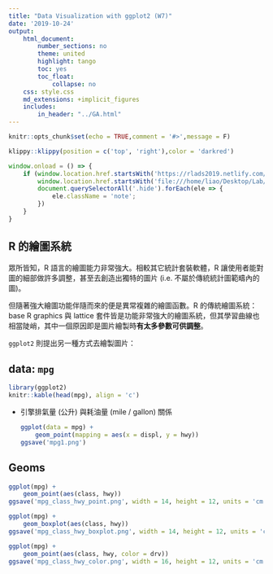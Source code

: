 ```yaml
---
title: "Data Visualization with ggplot2 (W7)"
date: '2019-10-24'
output:
    html_document:
        number_sections: no
        theme: united
        highlight: tango
        toc: yes
        toc_float:
            collapse: no
    css: style.css
    md_extensions: +implicit_figures
    includes:
        in_header: "../GA.html"
---
```


```r
knitr::opts_chunk$set(echo = TRUE,comment = '#>',message = F)
```

```r
klippy::klippy(position = c('top', 'right'),color = 'darkred')
```

```js
window.onload = () => {
    if (window.location.href.startsWith('https://rlads2019.netlify.com/') ||
        window.location.href.startsWith('file:///home/liao/Desktop/Lab/')) {
        document.querySelectorAll('.hide').forEach(ele => {
            ele.className = 'note';
        })
    }
}
```

## R 的繪圖系統

眾所皆知，R 語言的繪圖能力非常強大。相較其它統計套裝軟體，R 讓使用者能對圖的細部做許多調整，甚至去創造出獨特的圖片 (i.e. 不屬於傳統統計圖範疇內的圖)。

但隨著強大繪圖功能伴隨而來的便是異常複雜的繪圖函數。R 的傳統繪圖系統：base R graphics 與 lattice 套件皆是功能非常強大的繪圖系統，但其學習曲線也相當陡峭，其中一個原因即是圖片繪製時**有太多參數可供調整**。

`ggplot2` 則提出另一種方式去繪製圖片：

## data: `mpg`

```r
library(ggplot2)
knitr::kable(head(mpg), align = 'c')
```

- 引擎排氣量 (公升) 與耗油量 (mile / gallon) 關係
    
    ```r
    ggplot(data = mpg) +
        geom_point(mapping = aes(x = displ, y = hwy))
    ggsave('mpg1.png')
    ```


## Geoms

```r
ggplot(mpg) +
    geom_point(aes(class, hwy))
ggsave('mpg_class_hwy_point.png', width = 14, height = 12, units = 'cm')

ggplot(mpg) +
    geom_boxplot(aes(class, hwy))
ggsave('mpg_class_hwy_boxplot.png', width = 14, height = 12, units = 'cm')

ggplot(mpg) +
    geom_point(aes(class, hwy, color = drv))
ggsave('mpg_class_hwy_color.png', width = 16, height = 12, units = 'cm')
```


